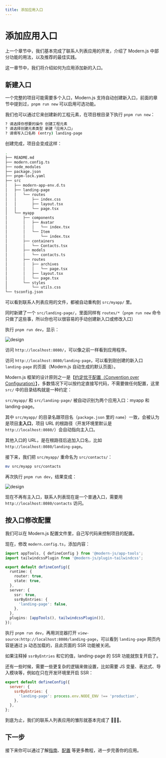 ```yaml
---
title: 添加应用入口
---
```

# 添加应用入口

上一个章节中，我们基本完成了联系人列表应用的开发，介绍了 Modern.js 中部分功能的用法，以及推荐的最佳实践。

这一章节中，我们将介绍如何为应用添加新的入口。

## 新建入口

一个完整的项目可能需要多个入口，Modern.js 支持自动创建新入口，前面的章节中提到过，`pnpm run new` 可以启用可选功能。

我们也可以通过它来创建新的工程元素，在项目根目录下执行 `pnpm run new`：

```bash
? 请选择你想要的操作 创建工程元素
? 请选择创建元素类型 新建「应用入口」
? 请填写入口名称 (entry) landing-page
```

创建完成，项目会变成这样：

```bash
.
├── README.md
├── modern.config.ts
├── node_modules
├── package.json
├── pnpm-lock.yaml
├── src
│   ├── modern-app-env.d.ts
│   ├── landing-page
│   │   └── routes
│   │       ├── index.css
│   │       ├── layout.tsx
│   │       └── page.tsx
│   └── myapp
│       ├── components
│       │   ├── Avatar
│       │   │   └── index.tsx
│       │   └── Item
│       │       └── index.tsx
│       ├── containers
│       │   └── Contacts.tsx
│       ├── models
│       │   └── contacts.ts
│       ├── routes
│       │   ├── archives
│       │   │   └── page.tsx
│       │   ├── layout.tsx
│       │   └── page.tsx
│       └── styles
│           └── utils.css
└── tsconfig.json
```

可以看到联系人列表应用的文件，都被自动重构到 `src/myapp/` 里。

同时新建了一个 `src/landing-page/`，里面同样有 `routes/*`（`pnpm run new` 命令只做了这些事，所以你也可以很容易的手动创建新入口或修改入口）

执行 `pnpm run dev`，显示：

![design](https://lf3-static.bytednsdoc.com/obj/eden-cn/nuvjhpqnuvr/modern-website/tutorials/c08-entries-myapp.png)

访问 `http://localhost:8080/`，可以像之前一样看到应用程序。

访问 `http://localhost:8080/landing-page`，可以看到刚创建的新入口 `landing-page` 的页面（Modern.js 自动生成的默认页面）。

Modern.js 框架的设计原则之一是【[约定优于配置（Convention over Configuration）](https://en.wikipedia.org/wiki/Convention_over_configuration)】，多数情况下可以按约定直接写代码，不需要做任何配置，这里 `src/` 中的目录结构就是一种约定：

`src/myapp/` 和 `src/landing-page/` 被自动识别为两个应用入口：myapp 和 landing-page。

其中 `src/myapp/` 的目录名跟项目名（`package.json` 里的 `name`）一致，会被认为是项目**主入口**，项目 URL 的根路径（开发环境里默认是 `http://localhost:8080/`）会自动指向主入口。

其他入口的 URL，是在根路径后追加入口名，比如 `http://localhost:8080/landing-page`。

接下来，我们把 `src/myapp/` 重命名为 `src/contacts/`：

```bash
mv src/myapp src/contacts
```

再次执行 `pnpm run dev`，结果变成：

![design](https://lf3-static.bytednsdoc.com/obj/eden-cn/nuvjhpqnuvr/modern-website/tutorials/c08-entries-contacts.png)

现在不再有主入口，联系人列表现在是一个普通入口，需要用 `http://localhost:8080/contacts` 访问。

## 按入口修改配置

我们可以在 Modern.js 配置文件里，自己写代码来控制项目的配置。

现在，修改 `modern.config.ts`，添加内容：

```ts title="modern.config.ts"
import appTools, { defineConfig } from '@modern-js/app-tools';
import tailwindcssPlugin from '@modern-js/plugin-tailwindcss';

export default defineConfig({
  runtime: {
    router: true,
    state: true,
  },
  server: {
    ssr: true,
    ssrByEntries: {
      'landing-page': false,
    },
  },
  plugins: [appTools(), tailwindcssPlugin()],
});
```

执行 `pnpm run dev`，再用浏览器打开 `view-source:http://localhost:8080/landing-page`，可以看到 `landing-page` 网页内容是通过 js 动态加载的，且此页面的 SSR 功能被关闭。

如果注释掉 `ssrByEntries` 和它的值，landing-page 的 SSR 功能就恢复开启了。

还有一些时候，需要一些更复杂的逻辑来做设置，比如需要 JS 变量、表达式、导入模块等，例如在只在开发环境里开启 SSR：

```js
export default defineConfig({
  server: {
    ssrByEntries: {
      'landing-page': process.env.NODE_ENV !== 'production',
    },
  },
};
```

到底为止，我们的联系人列表应用的雏形就基本完成了 👏👏👏。

## 下一步

接下来你可以通过了解[指南](/guides/get-started/quick-start)、[配置](/configure/app/usage) 等更多教程，进一步完善你的应用。
